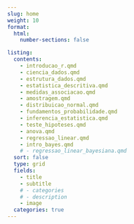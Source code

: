 ```yaml
---
slug: home
weight: 10
format:
  html:
    number-sections: false

listing:
  contents:
    - introducao_r.qmd
    - ciencia_dados.qmd
    - estrutura_dados.qmd
    - estatistica_descritiva.qmd
    - medidas_associacao.qmd
    - amostragem.qmd
    - distribuicao_normal.qmd
    - fundamentos_probabilidade.qmd
    - inferencia_estatistica.qmd
    - teste_hipoteses.qmd
    - anova.qmd
    - regressao_linear.qmd
    - intro_bayes.qmd
    # - regressao_linear_bayesiana.qmd
  sort: false
  type: grid
  fields:
    - title
    - subtitle
    # - categories
    # - description
    - image
  categories: true
---
```



